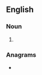 ==English==

===Noun===
{{head|en|noun plural form}}

# {{plural of|eater|lang=en}}

===Anagrams===
* {{anagrams|en|Easter|Teresa|aretes|arsete|arêtes|asteer|earset|easter|ratees|reseat|saeter|seater|staree|teares|teaser}}
